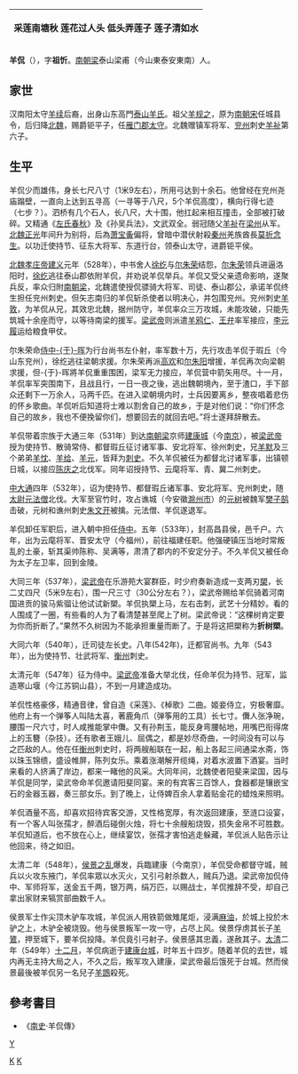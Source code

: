 {| class="toccolours" style="float: right; width: 16em; margin: 0 0 1em 1em; font-size: 100%; clear:right;" cellspacing="5"
|-
!{{VH1|[[西洲曲|西洲曲]]}}
{{Vtext|}}
{{Vtext|[[北宋|宋]] · [[乐府诗集|乐府诗集]]}}
{{Vtext|}}
{{VtextStart}}采莲南塘秋{{VtextEnd}}
{{VtextStart}}莲花过人头{{VtextEnd}}
{{VtextStart}}低头弄莲子{{VtextEnd}}
{{VtextStart}}莲子清如水{{VtextEnd}}
|}
'''羊侃'''（{{bd|496年||549年|catIdx=Y}}），字'''祖忻'''。[[南朝梁|南朝梁]]泰山梁甫（今山東泰安東南）人。

==家世==
汉南阳太守[[羊续|羊续]]后裔，出身山东高門[[泰山羊氏|泰山羊氏]]。祖父[[羊规之|羊规之]]，原为[[南朝宋|南朝宋]]任城县令，后归降[[北魏|北魏]]，赐爵钜平子，任[[雁门郡|雁门郡]][[太守|太守]]。北魏赠镇军将军、[[兖州|兖州]]刺史[[羊祉_(北魏)|羊祉]]第六子。

==生平==
羊侃少而雄伟，身长七尺八寸（1米9左右），所用弓达到十余石。他曾经在兖州尧庙蹋壁，一直向上达到五寻高（一寻等于八尺，5个羊侃高度），横向行得七迹（七步？）。泗桥有几个石人，长八尺，大十围，他扛起来相互撞击，全部被打破碎。又精通《[[左氏春秋|左氏春秋]]》及《孙吴兵法》，文武双全。弱冠随父[[羊祉_(北魏)|羊祉]]在[[梁州|梁州]]从军。[[北魏|北魏]][[正光|正光]]年间升为别将，后為[[萧宝夤|萧宝夤]]偏将，曾暗中潜伏射殺[[秦州|秦州]]羌族酋長[[莫折念生|莫折念生]]。以功迁使持节、征东大将军、东道行台，领泰山太守，进爵钜平侯。

[[北魏孝庄帝|北魏孝庄帝]][[建義_(北魏)|建义]]元年（528年），中书舍人[[徐纥|徐纥]]与[[尔朱荣|尔朱荣]]结怨，[[尔朱荣|尔朱荣]]领兵进逼洛阳时，[[徐纥|徐纥]]逃往泰山郡依附羊侃，并劝说羊侃举兵。羊侃又受父亲遗命影响，遂聚兵反，率众归附[[南朝梁|南朝梁]]，北魏遣使授侃骠骑大将军、司徒、泰山郡公，承诺羊侃终生担任兖州刺史。但矢志南归的羊侃斩杀使者以明决心，并包围兖州。兖州刺史[[羊敦|羊敦]]，为羊侃从兄，其效忠北魏，据州防守，羊侃率众三万攻城，未能攻破，只能先筑城十余座而守，以等待南梁的援军。[[梁武帝|梁武帝]]则派遣[[羊鸦仁|羊鸦仁]]、[[王弁|王弁]]率军接应，[[李元履|李元履]]运给粮食甲仗。

尔朱荣命[[侍中|侍中]][[于晖_(于劲之子)|-{于}-晖]]为行台尚书左仆射，率军数十万，先行攻击羊侃于瑕丘（今山东兖州），徐纥逃往梁朝求援。尔朱荣再派[[高欢|高欢]]和[[尔朱阳|尔朱阳]]增援，羊侃再次向梁朝求援，但-{于}-晖將羊侃重重围困，梁军无力接应，羊侃营中箭矢用尽。十一月，羊侃率军突围南下，且战且行，一日一夜之後，逃出魏朝境內，至于渣口，手下部众还剩下一万余人，马两千匹。在进入梁朝境内时，士兵因要离乡，整夜唱着悲伤的怀乡歌曲。羊侃听后知道将士难以割舍自己的故乡，于是对他们说：“你们怀念自己的故乡，我也不便挽留你们，想要回去的就回去吧。”将士遂拜辞散去。

羊侃带着宗族于大通三年（531年）到达[[南朝梁|南朝梁]]京师[[建康城|建康城]]（今[[南京|南京]]），被[[梁武帝|梁武帝]]授为使持节、散骑常侍、都督瑕丘征讨诸军事、安北将军、徐州刺史，兄[[羊默|羊默]]及三个弟弟[[羊忱|羊忱]]、[[羊给|羊给]]、[[羊元|羊元]]，皆拜为[[刺史|刺史]]。不久羊侃被任为都督北讨诸军事，出镇顿日城，以接应[[陈庆之|陈庆之]]北伐军。同年诏授持节、云麾将军、青、冀二州刺史。

[[中大通|中大通]]四年（532年），诏为使持节、都督瑕丘诸军事、安北将军、兖州刺史，随[[太尉|太尉]][[元法僧|元法僧]]北伐。大军至官竹时，攻占谯城（今安徽[[滁州市|滁州市]]）的[[元树|元树]]被魏军[[樊子鹄|樊子鹄]]击破，元树和谯州刺史[[朱文开|朱文开]]被擒。元法僧、羊侃遂退军。

羊侃卸任军职后，进入朝中担任[[侍中|侍中]]。五年（533年），封高昌县侯，邑千户。六年，出为云麾将军、晋安太守（今福州），前往福建任职。他强硬镇压当地时常叛乱的土豪，斩其渠帅陈称、吴满等，肃清了郡内的不安定分子。不久羊侃又被任命为太子左卫率，回到金陵。

大同三年（537年），[[梁武帝|梁武帝]]在乐游苑大宴群臣，时少府奏新造成一支两刃[[槊|槊]]，长二丈四尺（5米9左右），围一尺三寸（30公分左右？），梁武帝赐给羊侃骑着河南国进贡的骏马紫骝让他试试新槊。羊侃执槊上马，左右击刺，武艺十分精妙。看的人围成了一圈，有些看的人为了看清楚甚至爬上了树。梁武帝说：“这棵树肯定要为你而折断了。”果然不久树因为不能承担重量而断了。于是将这把槊称为'''折树槊'''。

大同六年（540年），迁司徒左长史。八年(542年)，迁都官尚书。九年（543年），出为使持节、壮武将军、[[衡州|衡州]]刺史。

太清元年（547年）征为侍中。[[梁武帝|梁武帝]]准备大举北伐，任命羊侃为持节、冠军，监造寒山堰（今江苏铜山县），不到一月建造成功。

羊侃性格豪侈，精通音律，曾自造《采莲》、《棹歌》二曲。姬妾侍立，穷极奢靡。他府上有一个弹筝人叫陆太喜，著鹿角爪（弹筝用的工具）长七寸。儛人张净琬，腰围一尺六寸，时人咸推能掌中儛。又有孙荆玉，能反身弯腰帖地，用嘴巴衔得席上的玉簪（杂技）。还有歌者王娥儿、屈偶之，都是妙尽奇曲，一时间没有可以与之匹敌的人。他在任[[衡州|衡州]]刺史时，将两艘船联在一起，船上各起三间通梁水斋，饰以珠玉锦缋，盛设帷屏，陈列女乐。乘着涨潮解开缆绳，对着水波置下酒宴。当时来看的人挤满了岸边，都来一睹他的风采。大同年间，北魏使者阳斐来梁国，因与羊侃是同学，梁武帝命羊侃邀请阳斐同宴。来的有宾客三百馀人，食器都是镶嵌宝石的金器玉器，奏三部女乐。到了晚上，让侍婢百余人拿着贴金花的蜡烛来照明。

羊侃酒量不高，却喜欢招待宾客交游，又性格宽厚，有次返回建康，至涟口设宴，有一个客人叫张孺才，醉酒后碰倒火烛，将七十余艘船烧毁，损失金帛不可胜数。羊侃知道后，也不放在心上，继续宴饮，张孺才害怕逃走躲藏，羊侃派人贴告示让他回来，待之如旧。

太清二年（548年），[[侯景之乱|侯景之乱]]爆发，兵臨建康（今南京），羊侃受命都督守城，贼兵以火攻东掖门，羊侃率眾以水灭火，又引弓射杀数人，贼兵乃退。梁武帝加侃侍中、军师将军，送金五千两，银万两，绢万匹，以赐战士，羊侃推辞不受，却自己拿出家财来犒赏部曲数千人。

侯景军士作尖顶木驴车攻城，羊侃派人用铁箭做雉尾炬，浸满[[麻油|麻油]]，於城上投於木驴之上，木驴全被烧毁。他与侯景叛军一攻一守，占尽上风。侯景俘虏其长子[[羊鷟|羊鷟]]，押至城下，要羊侃投降。羊侃竟引弓射子。侯景感其忠義，遂赦其子。[[太清_(年號)|太清]]二年（549年）[[十二月|十二月]]，羊侃病逝于[[建康|建康]][[台城|台城]]，时年五十四岁。随着羊侃的去世，城内再无主持大局之人，不久之后，叛军攻入建康，梁武帝最后饿死于台城。然而侯景最後被羊侃另一名兒子[[羊鵾|羊鵾]]殺死。

==參考書目==
* 《[[南史|南史]]·羊侃傳》
[[category:南北朝軍事人物|Y]]
[[Category:羊姓|K]]
[[Category:泰山羊氏|K]]